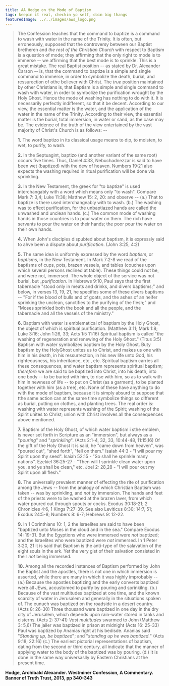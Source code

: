 ```yaml
---
title: AA Hodge on the Mode of Baptism
tags: keepin it real, checkin yo self, doin big thangs
featuredImage: ../../images/aws_logo.png
---
```


> The Confession teaches that the command to baptize is a command to wash with water in the name of the Trinity. It is often, but erroneously, supposed that the controversy between our Baptist bretheren and _the rest of the Christian Church_ with respect to Baptism is a question of mode; they affirming that the only right to mode is to immerse -- we affirming that the best mode is to sprinkle. This is a great mistake. The real Baptist position -- as stated by Dr. Alexander Carson -- is, that the command to baptize is a simple and single command to immerse, in order to symbolize the death, burial, and ressurection of othe believer with Christ. The _true_ position maintained by other Christians is, that Baptism is a simple and single command to wash with water, in order to symbolize the purification wrought by the Holy Ghost. Hence the mode of washing has nothing to do with it. It is necessarily perfectly indifferent, so that it be decent. According to our view, the essential matter is the water, and the application of the water in the name of the Trinity. According to their view, the essential matter is the burial, total immersion, in water or sand, as the case may be. The evidence of the truth of the view entertained by the vast majority of Christ's Church is as follows: -- 
>
> **1.** The word baptizo in its classical usage means to dip, to moisten, to wet, to purify, to wash. 
>
> **2.** In the Septuagint, baptizo (and another variant of the same root) occurs five times. Thus, Daniel 4:33, Nebuchadnezzar is said to have been wet (baptized) with the dew of heaven. Numbers 19:21 also expects the washing required in ritual purification will be done via sprinkling. 
>
> **3.** In the New Testament, the greek for "to baptize" is used interchangably with a word which means only "to wash". Compare Mark 7: 3,4; Luke 11:38; Matthew 15: 2, 20: and observe -- (a.) That to baptize is there used interchangeably with to wash. (b.) The washing was to effect purification, for the unbaptiazed hands are called the unwashed and unclean hands. (c.) The common mode of washing hands in those countries is to pour water on them. The rich have servants to pour the water on their hands; the poor pour the water on their own hands.
>
> **4.** When John's disciples dispubted about baptism, it is expressly said to ahve been a dispute about _purification_. (John 3:25, 4:2)
>
> **5.** The same idea is uniformly expressed by the word _baptism_, or _baptisms_, in the New Testament. In Mark 7:2-8 we read of the baptisms of cups, pots, brazen vessels, and tables (couches upon which several persons reclined at table). These things could not be, and were not, immersed. The whole object of the service was not burial, but __purification_. In Hebrews 9:10, Paul says that the first tabernacle "stood only in meats and drinks, and divers baptisms;" and below, in verses 13, 19, 21, he specifies some of these divers baptisms -- "For if the blood of bulls and of goats, and the ashes of an heifer sprinking the unclean, sanctifies to the purifying of the flesh;" and "Moses sprinkled both the book and all the people, and the tabernacle and all the vessels of the ministry."
>
> **6.** Baptism with water is emblematical of baptism by the Holy Ghost, the object of which is spiritual purification. (Matthew 3:11; Mark 1:8; Luke 3:16; John 1:26, 33; Acts 1:5 11:16) Spiritual baptism is called "the washing of regeneration and renewing of the Holy Ghost." (Titus 3:5) Baptism with water symbolizes baptism by the Holy Ghost. Buty baptism by the HolyGhost unites us to Christ, and makes us one with him in his death, in his ressurrection, in his new life unto God, his righteousness, his inheritance, etc., etc. Spiritual baptism carries all these consequences, and water baptism represents spiritual baptism; _therefore_ we are said to be baptized into Christ, into his death, into one body -- to be buried with him, to rise with him, so as to walk with him in newness of life -- to put on Christ (as a garment), to be planted together with him (as a tree), etc. None of these have anything to do with the mode of baptism, because it is simply absurd to suppose that tthe same action can at the same time symbolize things so different as burial, putting on clothes, and planting trees. The real order is: washing with water represents washing of the Spirit; washing of the Spirit unites to Christ; union with Christ involves all the consequences above mentioned.
>
> **7.** Baptism of the Holy Ghost, of which water baptism i sthe emblem, is never set forth in Scripture as an "immersion", but always as a "_pouring_" and "_sprinkling_". (Acts 2:1-4, 32, 33, 10:44-48, 11:15,16) Of the gift of the Holy Ghost it is said, he "came down from heaven", was "poured out", "shed forth", "fell on them." Isaiah 44:3 - "I will pour my Spirit upon thy seed". Isaiah 52:15 - "So shall he sprinkle many nations". Ezekiel 36:25-27 - "Then will I sprinkle clean water upon you, and ye shall be clean," etc. Joel 2: 28,28 - "I will pour out my Spirit upon all flesh."
>
> **8.** The universally prevalent manner of effecting the rite of purification among the Jews -- from the analogy of which Christian Baptism was taken -- was by sprinkling, and _not_ by immersion. The hands and feet of the priests were to be washed at the brazen laver, from which water poured out through spouts or cocks. Exodus 30:18-21; 2 Chronicles 4:6, 1 Kings 7:27-39. See also Leviticus 8:30; 14:7, 51; Exodus 24:5-8; Numbers 8: 6-7; Hebrews 9: 12-22.
>
> **9.** In 1 Corinthians 10: 1, 2 the Israelites are said to have been "baptized unto Moses in the cloud and in the sea." Compare Exodus 14: 19-31. But the Egyptions who were immersed were _not_ baptized; and the Israelites who were baptized were _not_ immersed. In 1 Peter 3:20, 21 it is said that Baptism is the anti-type of the salavation of the eight souls in the ark. Yet the very gist of their salvation consisted in their _not_ being immersed.
>
> **10.** Among all the recorded instances of Baptism performed by John the Baptist and the apostles, there is not one in which immersion is asserted, while there are many in which it was highly improbably -- (a.) Because the apostles baptizing and the early converts baptized were all JEws, accustomed to purify by pouring and sprinkilng. (b.) Because of the vast multitudes baptized at one time, and the known scarcity of water in Jerusalem and generally in the situations spoken of. The eunuch was baptized on the roadside in a desert country. (Acts 8: 26-30) Three thousand were baptized in one day in the dry city of Jerusalem, which depends upon rain-water stored in tanks and cisterns. (Acts 2: 37-41) _Vast multitudes_ swarmed to John (Matthew 3: 5,6) The jailer was baptized in prison at midnight (Acts 16: 25-33) Paul was baptized by Ananias right at his bedisde. Ananias said "_Standing up, be baptized_"; and "_standing up he was baptized._" (Acts 9:18; 22:16) (c.) The earliest pictorial representations of baptism, dating from the second or third century, all indicate that the manner of applying water to the body of the baptized was by pouring. (d.) It is done in the same way universaslly by Eastern Christians at the present time. 

**Hodge, Archibald Alexander. Westminer Confession, A Commentary. Banner of Truth Trust, 2013, pp 340-343**